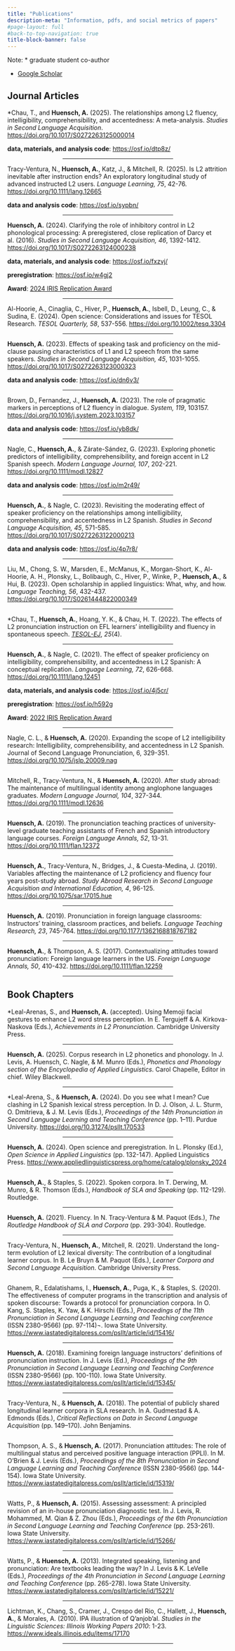 ```yaml
---
title: "Publications"
description-meta: "Information, pdfs, and social metrics of papers"
#page-layout: full
#back-to-top-navigation: true
title-block-banner: false
---
```


Note: \* graduate student co-author

- [Google Scholar](https://scholar.google.com/citations?user=HMwqhe8AAAAJ&hl=en&oi=ao){target="_blank"}

## Journal Articles

\*Chau, T., and **Huensch, A.** (2025). The relationships among L2 fluency, intelligibility, comprehensibility, and accentedness: A meta-analysis. *Studies in Second Language Acquisition*. [https://doi.org/10.1017/S0272263125000014](https://doi.org/10.1017/S0272263125000014){target="_blank"}

**data, materials, and analysis code**: [https://osf.io/dtp8z/](https://osf.io/dtp8z/){target="_blank"}

<center><hr style="width:50%"></center>

Tracy-Ventura, N., **Huensch, A.**, Katz, J., & Mitchell, R. (2025). Is L2 attrition inevitable after instruction ends? An exploratory longitudinal study of advanced instructed L2 users. *Language Learning, 75*, 42-76. [https://doi.org/10.1111/lang.12665](https://doi.org/10.1111/lang.12665){target="_blank"}

**data and analysis code**: [https://osf.io/sypbn/](https://osf.io/sypbn/){target="_blank"}

<center><hr style="width:50%"></center>

**Huensch, A.** (2024). Clarifying the role of inhibitory control in L2 phonological processing: A preregistered, close replication of Darcy et al. (2016). *Studies in Second Language Acquisition, 46*, 1392-1412. [https://doi.org/10.1017/S0272263124000238]( https://doi.org/10.1017/S0272263124000238){target="_blank"}

**data, materials, and analysis code**: [https://osf.io/fxzvj/](https://osf.io/fxzvj/){target="_blank"}

**preregistration**: [https://osf.io/w4gj2](https://osf.io/w4gj2){target="_blank"}

**Award**: [2024 IRIS Replication Award](https://www.iris-database.org/replication-award/)  

<center><hr style="width:50%"></center>

Al-Hoorie, A., Cinaglia, C., Hiver, P., **Huensch, A.**, Isbell, D., Leung, C., & Sudina, E. (2024). Open science: Considerations and issues for TESOL Research. *TESOL Quarterly, 58*, 537-556. [https://doi.org/10.1002/tesq.3304](https://doi.org/10.1002/tesq.3304){target="_blank"}

<center><hr style="width:50%"></center>

**Huensch, A.** (2023). Effects of speaking task and proficiency on the mid-clause pausing characteristics of L1 and L2 speech from the same speakers. *Studies in Second Language Acquisition, 45*, 1031-1055. [https://doi.org/10.1017/S0272263123000323](https://doi.org/10.1017/S0272263123000323){target="_blank"}

**data and analysis code**: [https://osf.io/dn6v3/](https://osf.io/dn6v3/){target="_blank"}

<center><hr style="width:50%"></center>

Brown, D., Fernandez, J., **Huensch, A.** (2023). The role of pragmatic markers in perceptions of L2 fluency in dialogue. *System, 119*, 103157. [https://doi.org/10.1016/j.system.2023.103157]( https://doi.org/10.1016/j.system.2023.103157){target="_blank"}

**data and analysis code**: [https://osf.io/yb8dk/](https://osf.io/yb8dk/){target="_blank"}

<center><hr style="width:50%"></center>

Nagle, C., **Huensch, A.**, & Zárate-Sández, G. (2023). Exploring phonetic predictors of intelligibility, comprehensibility, and foreign accent in L2 Spanish speech. *Modern Language Journal, 107*, 202-221. [https://doi.org/10.1111/modl.12827]( https://doi.org/10.1111/modl.12827){target="_blank"}

**data and analysis code**: [https://osf.io/m2r49/](https://osf.io/m2r49/){target="_blank"}

<center><hr style="width:50%"></center>

**Huensch, A.**, & Nagle, C. (2023). Revisiting the moderating effect of speaker proficiency on the relationships among intelligibility, comprehensibility, and accentedness in L2 Spanish. *Studies in Second Language Acquisition, 45*, 571-585. [https://doi.org/10.1017/S0272263122000213]( https://doi.org/10.1017/S0272263122000213){target="_blank"}

**data and analysis code**: [https://osf.io/4p7r8/](https://osf.io/4p7r8/){target="_blank"}

<center><hr style="width:50%"></center>

Liu, M., Chong, S. W., Marsden, E., McManus, K., Morgan-Short, K., Al-Hoorie, A. H., Plonsky, L., Bolibaugh, C., Hiver, P., Winke, P., **Huensch, A.**, & Hui, B. (2023). Open scholarship in applied linguistics: What, why, and how. *Language Teaching, 56*, 432-437. [https://doi.org/10.1017/S0261444822000349]( https://doi.org/10.1017/S0261444822000349){target="_blank"}

<center><hr style="width:50%"></center>

\*Chau, T., **Huensch, A.**, Hoang, Y. K., & Chau, H. T. (2022). The effects of L2 pronunciation instruction on EFL learners’ intelligibility and fluency in spontaneous speech. [*TESOL-EJ*](https://tesl-ej.org/wordpress/issues/volume25/ej100/ej100a7/){target="_blank"}, *25*(4).

<center><hr style="width:50%"></center>

**Huensch, A.**, & Nagle, C. (2021). The effect of speaker proficiency on intelligibility, comprehensibility, and accentedness in L2 Spanish: A conceptual replication. *Language Learning, 72*, 626-668. [https://doi.org/10.1111/lang.12451]( https://doi.org/10.1111/lang.12451){target="_blank"}

**data, materials, and analysis code**: [https://osf.io/4j5cr/](https://osf.io/4j5cr/){target="_blank"}

**preregistration**: [https://osf.io/h592g](https://osf.io/h592g){target="_blank"}

**Award**: [2022 IRIS Replication Award](https://www.iris-database.org/replication-award/)  

<center><hr style="width:50%"></center>

Nagle, C. L., & **Huensch, A.** (2020). Expanding the scope of L2 intelligibility research: Intelligibility, comprehensibility, and accentedness in L2 Spanish. Journal of Second Language Pronunciation, 6, 329-351. [https://doi.org/10.1075/jslp.20009.nag]( https://doi.org/10.1075/jslp.20009.nag){target="_blank"}

<center><hr style="width:50%"></center>

Mitchell, R., Tracy-Ventura, N., & **Huensch, A.** (2020). After study abroad: The maintenance of multilingual identity among anglophone languages graduates. *Modern Language Journal, 104*, 327-344. [https://doi.org/10.1111/modl.12636]( https://doi.org/10.1111/modl.12636){target="_blank"}

<center><hr style="width:50%"></center>

**Huensch, A.** (2019). The pronunciation teaching practices of university-level graduate teaching assistants of French and Spanish introductory language courses. *Foreign Language Annals, 52*, 13-31. [https://doi.org/10.1111/flan.12372]( https://doi.org/10.1111/flan.12372){target="_blank"}

<center><hr style="width:50%"></center>

**Huensch, A.**, Tracy-Ventura, N., Bridges, J., & Cuesta-Medina, J. (2019). Variables affecting the maintenance of L2 proficiency and fluency four years post-study abroad. *Study Abroad Research in Second Language Acquisition and International Education, 4*, 96-125. [https://doi.org/10.1075/sar.17015.hue]( https://doi.org/10.1075/sar.17015.hue){target="_blank"}

<center><hr style="width:50%"></center>

**Huensch, A.** (2019). Pronunciation in foreign language classrooms: Instructors’ training, classroom practices, and beliefs. *Language Teaching Research, 23*, 745-764. [https://doi.org/10.1177/1362168818767182](https://doi.org/10.1177/1362168818767182){target="_blank"}

<center><hr style="width:50%"></center>

**Huensch, A.**, & Thompson, A. S. (2017). Contextualizing attitudes toward pronunciation: Foreign language learners in the US. *Foreign Language Annals, 50*, 410-432. [https://doi.org/10.1111/flan.12259]( https://doi.org/10.1111/flan.12259){target="_blank"}

<center><hr style="width:50%"></center>


## Book Chapters

\*Leal-Arenas, S., and **Huensch, A.** (accepted). Using Memoji facial gestures to enhance L2 word stress perception. In E. Tergujeff & A. Kirkova-Naskova (Eds.), *Achievements in L2 Pronunciation*. Cambridge University Press.

<center><hr style="width:50%"></center>

**Huensch, A.** (2025). Corpus research in L2 phonetics and phonology. In J. Levis, A. Huensch, C. Nagle, & M. Munro (Eds.), *Phonetics and Phonology section of the Encyclopedia of Applied Linguistics*. Carol Chapelle, Editor in chief. Wiley Blackwell.

<center><hr style="width:50%"></center>

\*Leal-Arena, S., & **Huensch, A.** (2024). Do you see what I mean? Cue clashing in L2 Spanish lexical stress perception. In D. J. Olson, J. L. Sturm, O. Dmitrieva, & J. M. Levis (Eds.), *Proceedings of the 14th Pronunciation in Second Language Learning and Teaching Conference* (pp. 1–11). Purdue University. [https://doi.org/10.31274/psllt.170533](https://doi.org/10.31274/psllt.17053){target="_blank"}

<center><hr style="width:50%"></center>

**Huensch, A.** (2024). Open science and preregistration. In L. Plonsky (Ed.), *Open Science in Applied Linguistics* (pp. 132-147). Applied Linguistics Press. [https://www.appliedlinguisticspress.org/home/catalog/plonsky_2024](https://www.appliedlinguisticspress.org/home/catalog/plonsky_2024){target="_blank"}

<center><hr style="width:50%"></center>

**Huensch, A.**, & Staples, S. (2022). Spoken corpora. In T. Derwing, M. Munro, & R. Thomson (Eds.), *Handbook of SLA and Speaking* (pp. 112-129). Routledge.

<center><hr style="width:50%"></center>

**Huensch, A.** (2021). Fluency. In N. Tracy-Ventura & M. Paquot (Eds.), *The Routledge Handbook of SLA and Corpora* (pp. 293-304). Routledge.

<center><hr style="width:50%"></center>

Tracy-Ventura, N., **Huensch, A.**, Mitchell, R. (2021). Understand the long-term evolution of L2 lexical diversity: The contribution of a longitudinal learner corpus. In B. Le Bruyn & M. Paquot (Eds.), *Learner Corpora and Second Language Acquisition*. Cambridge University Press.

<center><hr style="width:50%"></center>

Ghanem, R., Edalatishams, I., **Huensch, A.**, Puga, K., & Staples, S. (2020). The effectiveness of computer programs in the transcription and analysis of spoken discourse: Towards a protocol for pronunciation corpora. In O. Kang, S. Staples, K. Yaw, & K. Hirschi (Eds.), *Proceedings of the 11th Pronunciation in Second Language Learning and Teaching conference* (ISSN 2380-9566) (pp. 97-114)¬. Iowa State University. [https://www.iastatedigitalpress.com/psllt/article/id/15416/](https://www.iastatedigitalpress.com/psllt/article/id/15416/){target="_blank"}

<center><hr style="width:50%"></center>

**Huensch, A.** (2018). Examining foreign language instructors’ definitions of pronunciation instruction. In J. Levis (Ed.), *Proceedings of the 9th Pronunciation in Second Language Learning and Teaching Conference* (ISSN 2380-9566) (pp. 100-110). Iowa State University. [https://www.iastatedigitalpress.com/psllt/article/id/15345/](https://www.iastatedigitalpress.com/psllt/article/id/15345/){target="_blank"}

<center><hr style="width:50%"></center>

Tracy-Ventura, N., & **Huensch, A.** (2018). The potential of publicly shared longitudinal learner corpora in SLA research. In A. Gudmestad & A. Edmonds (Eds.), *Critical Reflections on Data in Second Language Acquisition* (pp. 149–170). John Benjamins.

<center><hr style="width:50%"></center>

Thompson, A. S., & **Huensch, A.** (2017). Pronunciation attitudes: The role of multilingual status and perceived positive language interaction (PPLI). In M. O’Brien & J. Levis (Eds.), *Proceedings of the 8th Pronunciation in Second Language Learning and Teaching Conference* (ISSN 2380-9566) (pp. 144-154). Iowa State University. [https://www.iastatedigitalpress.com/psllt/article/id/15319/](https://www.iastatedigitalpress.com/psllt/article/id/15319/){target="_blank"}

<center><hr style="width:50%"></center>

Watts, P., & **Huensch, A.** (2015). Assessing assessment: A principled revision of an in-house pronunciation diagnostic test. In J. Levis, R. Mohammed, M. Qian & Z. Zhou (Eds.), *Proceedings of the 6th Pronunciation in Second Language Learning and Teaching Conference* (pp. 253-261). Iowa State University. [https://www.iastatedigitalpress.com/psllt/article/id/15266/](https://www.iastatedigitalpress.com/psllt/article/id/15266/){target="_blank"}

<center><hr style="width:50%"></center>

Watts, P., & **Huensch, A.** (2013). Integrated speaking, listening and pronunciation: Are textbooks leading the way? In J. Levis & K. LeVelle (Eds.), *Proceedings of the 4th Pronunciation in Second Language Learning and Teaching Conference* (pp. 265-278). Iowa State University. [https://www.iastatedigitalpress.com/psllt/article/id/15221/](https://www.iastatedigitalpress.com/psllt/article/id/15221/){target="_blank"}

<center><hr style="width:50%"></center>

Lichtman, K., Chang, S., Cramer, J., Crespo del Rio, C., Hallett, J., **Huensch, A.**, & Morales, A. (2010). IPA illustration of Q'anjob'al. *Studies in the Linguistic Sciences: Illinois Working Papers 2010*: 1-23. [https://www.ideals.illinois.edu/items/17170](https://www.ideals.illinois.edu/items/17170){target="_blank"}

<center><hr style="width:50%"></center>

